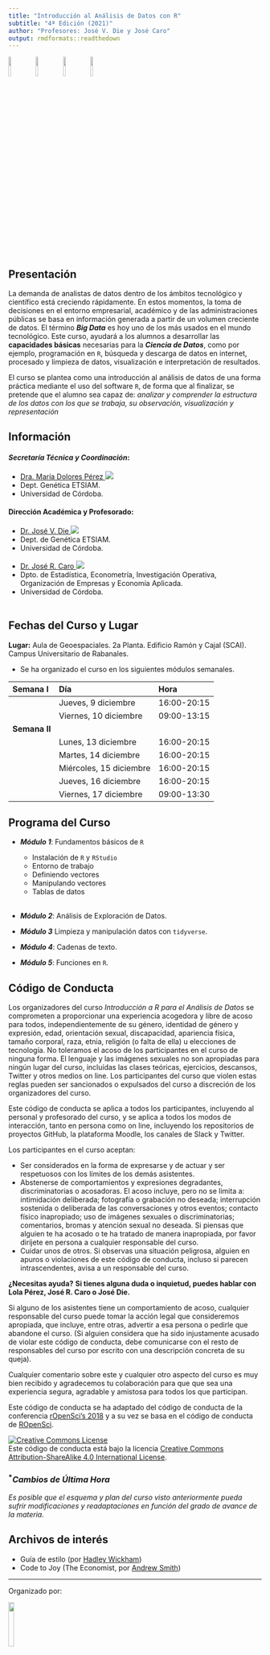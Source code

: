 ```yaml
---
title: "Introducción al Análisis de Datos con R"
subtitle: "4ª Edición (2021)"
author: "Profesores: José V. Die y José Caro"
output: rmdformats::readthedown
---
```


![](rstudio.jpeg){ width=10% } ![](ggplot2.png){ width=10% } ![](tidyverse.png){ width=10% } ![](tidymodels.png){ width=10% }

## Presentación

La demanda de analistas de datos dentro de los ámbitos tecnológico y científico está creciendo rápidamente. En estos momentos, la toma de decisiones en el entorno empresarial, académico y de las administraciones públicas se basa en información generada a partir de un volumen creciente de datos. El término ***Big Data*** es hoy uno de los más usados en el mundo tecnológico. Este curso, ayudará a los alumnos a desarrollar las **capacidades básicas** necesarias para la ***Ciencia de Datos***, como por ejemplo, programación en `R`, búsqueda y descarga de datos en internet, procesado y limpieza de datos, visualización e interpretación de resultados.

El curso se plantea como una introducción al análisis de datos de una forma práctica mediante el uso del software `R`, de forma que al finalizar, se pretende que el alumno sea capaz de: _analizar y comprender la estructura de los datos con los que se trabaja, su observación, visualización y representación_

## Información

#### _Secretaría Técnica y Coordinación_: 
  + [Dra. María Dolores Pérez <img src="https://img.icons8.com/external-kiranshastry-lineal-kiranshastry/16/000000/external-email-interface-kiranshastry-lineal-kiranshastry.png"/>](mailto:dpcalle@uco.es) 
  + Dept. Genética ETSIAM.
  + Universidad de Córdoba.
  
#### Dirección Académica y Profesorado:
  + [Dr. José V. Die <img src="https://img.icons8.com/external-kiranshastry-lineal-kiranshastry/16/000000/external-email-interface-kiranshastry-lineal-kiranshastry.png"/>](mailto:jdie@uco.es)
  + Dept. de Genética ETSIAM.
  + Universidad de Córdoba.<br/><br/>
  + [Dr. José R. Caro <img src="https://img.icons8.com/external-kiranshastry-lineal-kiranshastry/16/000000/external-email-interface-kiranshastry-lineal-kiranshastry.png"/>](mailto:jrcaro@uco.es)
  + Dpto. de Estadística, Econometría, Investigación Operativa, Organización de Empresas y Economía Aplicada.
  + Universidad de Córdoba.<br/><br/>

## Fechas del Curso y Lugar

**Lugar:** Aula de Geoespaciales. 2a Planta. Edificio Ramón y Cajal (SCAI). Campus Universitario de Rabanales.

* Se ha organizado el curso en los siguientes módulos semanales.

| **Semana I**   | **Día** | **Hora** |
|:---------------|:-------|:------|
| | Jueves, 9 diciembre   | 16:00-20:15  |
| | Viernes, 10 diciembre | 09:00-13:15  |
| **Semana II** | | |
| | Lunes, 13 diciembre   | 16:00-20:15  |
| | Martes, 14 diciembre | 16:00-20:15  |
| | Miércoles, 15 diciembre   | 16:00-20:15 |
| | Jueves, 16 diciembre   | 16:00-20:15  |
| | Viernes, 17 diciembre | 09:00-13:30  |

## Programa del Curso

* ***Módulo 1***: Fundamentos básicos de `R`

  - Instalación de `R` y `RStudio`
  - Entorno de trabajo
  - Definiendo vectores
  - Manipulando vectores
  - Tablas de datos<br/><br/>
  
* ***Módulo 2***: Análisis de Exploración de Datos.
* ***Módulo 3*** Limpieza y manipulación datos con `tidyverse`.
* ***Módulo 4***: Cadenas de texto.
* ***Módulo 5***: Funciones en `R`.

## Código de Conducta

Los organizadores del curso *Introducción a R para el Análisis de Datos* se comprometen a proporcionar una experiencia acogedora y libre de acoso para todos, independientemente de su género, identidad de género y expresión, edad, orientación sexual, discapacidad, apariencia física, tamaño corporal, raza, etnia, religión (o falta de ella) u elecciones de tecnología. No toleramos el acoso de los participantes en el curso de ninguna forma. El lenguaje y las imágenes sexuales no son apropiadas para ningún lugar del curso, incluídas las clases teóricas, ejercicios, descansos, Twitter y otros medios on line. Los participantes del curso que violen estas reglas pueden ser sancionados o expulsados del curso a discreción de los organizadores del curso.

Este código de conducta se aplica a todos los participantes, incluyendo al personal y profesorado del curso, y se aplica a todos los modos de interacción, tanto en persona como on line, incluyendo los repositorios de proyectos GitHub, la plataforma Moodle, los canales de Slack y Twitter.

Los participantes en el curso aceptan:

- Ser considerados en la forma de expresarse y de actuar y ser respetuosos con los límites de los demás asistentes.
- Abstenerse de comportamientos y expresiones degradantes, discriminatorias o acosadoras. El acoso incluye, pero no se limita a: intimidación deliberada; fotografía o grabación no deseada; interrupción sostenida o deliberada de las conversaciones y otros eventos; contacto físico inapropiado; uso de imágenes sexuales o discriminatorias; comentarios, bromas y atención sexual no deseada. Si piensas que alguien te ha acosado o te ha tratado de manera inapropiada, por favor diríjete en persona a cualquier responsable del curso.
- Cuidar unos de otros. Si observas una situación peligrosa, alguien en apuros o violaciones de este código de conducta, incluso si parecen intrascendentes, avisa a un responsable del curso.

**¿Necesitas ayuda?**
**Si tienes alguna duda o inquietud, puedes hablar con Lola Pérez, José R. Caro o José Die.**

Si alguno de los asistentes tiene un comportamiento de acoso, cualquier responsable del curso puede tomar la acción legal que consideremos apropiada, que incluye, entre otras, advertir a esa persona o pedirle que abandone el curso. (Si alguien considera que ha sido injustamente acusado de violar este código de conducta, debe comunicarse con el resto de responsables del curso por escrito con una descripción concreta de su queja).

Cualquier comentario sobre este y cualquier otro aspecto del curso es muy bien recibido y agradecemos tu colaboración para que que sea una experiencia segura, agradable y amistosa para todos los que participan.

Este código de conducta se ha adaptado del código de conducta de la conferencia [rOpenSci’s 2018](https://unconf18.ropensci.org/coc.html) y a su vez se basa en el código de conducta de [ROpenSci](https://ropensci.org/code-of-conduct/). 

<a rel="license" href="http://creativecommons.org/licenses/by-sa/4.0/"><img alt="Creative Commons License" style="border-width:0" src="https://i.creativecommons.org/l/by-sa/4.0/88x31.png" /></a><br />Este código de conducta está bajo la licencia <a rel="license" href="http://creativecommons.org/licenses/by-sa/4.0/">Creative Commons Attribution-ShareAlike 4.0 International License</a>.


### <sup>*</sup>_Cambios de Última Hora_

_Es posible que el esquema y plan del curso visto anteriormente pueda sufrir modificaciones y readaptaciones en función del grado de avance de la materia._

## Archivos de interés

- Guía de estilo (por [Hadley Wickham](http://adv-r.had.co.nz/Style.html))
- Code to Joy (The Economist, por [Andrew Smith](https://www.economist.com/1843/2018/05/29/code-to-joy))

---

Organizado por:

![](uco.png){ width=15% }